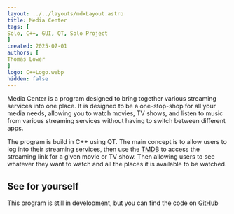 ```yaml
---
layout: ../../layouts/mdxLayout.astro
title: Media Center
tags: [
Solo, C++, GUI, QT, Solo Project
]
created: 2025-07-01
authors: [
Thomas Lower
]
logo: C++Logo.webp
hidden: false
---
```


Media Center is a program designed to bring together various streaming services into one place. It is designed to be a one-stop-shop for all your media needs, allowing you to watch movies, TV shows, and listen to music from various streaming services without having to switch between different apps.

The program is build in C++ using QT. The main concept is to allow users to log into their streaming services, then use the [TMDB](./TMDBLib) to access the streaming link for a given movie or TV show. Then allowing users to see whatever they want to watch and all the places it is available to be watched.

## See for yourself

This program is still in development, but you can find the code on [GitHub](https://github.com/supersliser/MediaCenter)